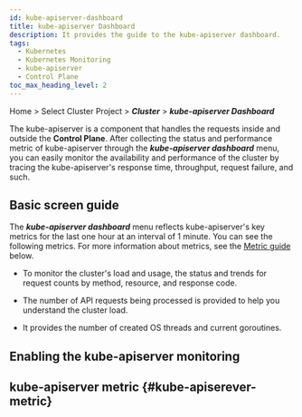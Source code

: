 ```yaml
---
id: kube-apiserver-dashboard
title: kube-apiserver Dashboard
description: It provides the guide to the kube-apiserver dashboard.
tags:
  - Kubernetes
  - Kubernetes Monitoring
  - kube-apiserver
  - Control Plane
toc_max_heading_level: 2
---
```


Home > Select Cluster Project > **_Cluster_** > **_kube-apiserver Dashboard_**


<K8skubeapiservercommon />

The kube-apiserver is a component that handles the requests inside and outside the **Control Plane**. After collecting the status and performance metric of kube-apiserver through the **_kube-apiserver dashboard_** menu, you can easily monitor the availability and performance of the cluster by tracing the kube-apiserver's response time, throughput, request failure, and such.

## Basic screen guide

<ImgLang img='k8s-kube-apiserver.png' desc='kube-apiserver dashboard'/>

The **_kube-apiserver dashboard_** menu reflects kube-apiserver's key metrics for the last one hour at an interval of 1 minute. You can see the following metrics. For more information about metrics, see the [Metric guide](#kube-apiserever-metric) below.

- To monitor the cluster's load and usage, the status and trends for request counts by method, resource, and response code. 

- The number of API requests being processed is provided to help you understand the cluster load. 

- It provides the number of created OS threads and current goroutines. 

## Enabling the kube-apiserver monitoring


<K8skubeapiservermonitoring />

## kube-apiserver metric {#kube-apiserever-metric}


<K8skubeapiservermetric />
